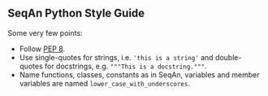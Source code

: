 
== SeqAn Python Style Guide ==

Some very few points:

*Follow [http://www.python.org/dev/peps/pep-0008/ PEP 8].
*Use single-quotes for strings, i.e. <tt>'this is a string'</tt> and double-quotes for docstrings, e.g. <tt>"""This is a docstring."""</tt>.
*Name functions, classes, constants as in SeqAn, variables and member variables are named <tt>lower_case_with_underscores</tt>.



{{TracNotice|{{PAGENAME}}}}